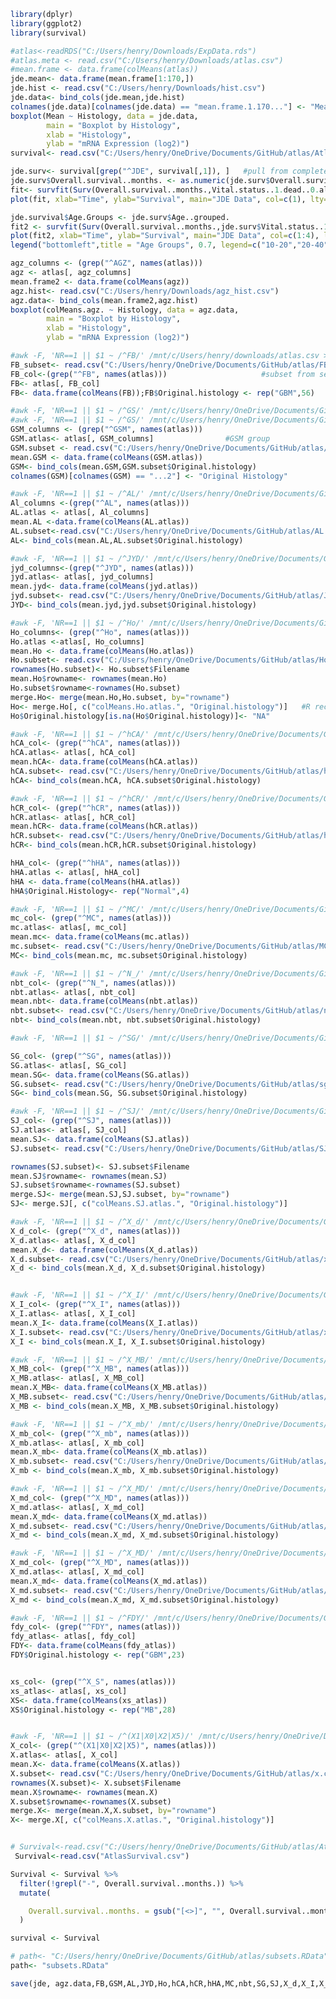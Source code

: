 ```r
library(dplyr)
library(ggplot2)
library(survival)

```

```r
#atlas<-readRDS("C:/Users/henry/Downloads/ExpData.rds")
#atlas.meta <- read.csv("C:/Users/henry/Downloads/atlas.csv")
#mean.frame <- data.frame(colMeans(atlas))
jde.mean<- data.frame(mean.frame[1:170,])
jde.hist <- read.csv("C:/Users/henry/Downloads/hist.csv")
jde.data<- bind_cols(jde.mean,jde.hist)
colnames(jde.data)[colnames(jde.data) == "mean.frame.1.170..."] <- "Mean"
boxplot(Mean ~ Histology, data = jde.data,
        main = "Boxplot by Histology", 
        xlab = "Histology", 
        ylab = "mRNA Expression (log2)")
survival<- read.csv("C:/Users/henry/OneDrive/Documents/GitHub/atlas/AtlasSurvival.csv")
```



```r
jde.surv<- survival[grep("^JDE", survival[,1]), ]   #pull from complete survival
jde.surv$Overall.survival..months. <- as.numeric(jde.surv$Overall.survival..months.)
fit<- survfit(Surv(Overall.survival..months.,Vital.status..1.dead..0.alive.)~1, data=jde.surv)
plot(fit, xlab="Time", ylab="Survival", main="JDE Data", col=c(1), lty=c(1),conf.int = F)
```


```r
jde.survival$Age.Groups <- jde.surv$Age..grouped.
fit2 <- survfit(Surv(Overall.survival..months.,jde.surv$Vital.status..1.dead..0.alive.)~strata(jde.surv$Age..grouped.), data=jde.surv)
plot(fit2, xlab="Time", ylab="Survival", main="JDE Data", col=c(1:4), lty=c(1),conf.int = F)
legend("bottomleft",title = "Age Groups", 0.7, legend=c("10-20","20-40","40-60","60-80"), lty=1, col=1:4) #missing data for 10-20 Group

```

```r
agz_columns <- (grep("^AGZ", names(atlas)))
agz <- atlas[, agz_columns]
mean.frame2 <- data.frame(colMeans(agz))
agz.hist<- read.csv("C:/Users/henry/Downloads/agz_hist.csv")
agz.data<- bind_cols(mean.frame2,agz.hist)
boxplot(colMeans.agz. ~ Histology, data = agz.data,
        main = "Boxplot by Histology", 
        xlab = "Histology", 
        ylab = "mRNA Expression (log2)")
```

```r
#awk -F, 'NR==1 || $1 ~ /^FB/' /mnt/c/Users/henry/downloads/atlas.csv >FB.csv    #extracts rows that begin with GS and can be modified to extract other groups
FB_subset<- read.csv("C:/Users/henry/OneDrive/Documents/GitHub/atlas/FB.csv")   #Load data
FB_col<-(grep("^FB", names(atlas)))                     #subset from second data set          
FB<- atlas[, FB_col]
FB<- data.frame(colMeans(FB));FB$Original.histology <- rep("GBM",56)
```


```r
#awk -F, 'NR==1 || $1 ~ /^GS/' /mnt/c/Users/henry/OneDrive/Documents/GitHub/atlas/AtlasSurvival.csv >GSM.csv 
#awk -F, 'NR==1 || $1 ~ /^GS/' /mnt/c/Users/henry/OneDrive/Documents/GitHub/atlas/atlas.csv >GSM2.csv
GSM_columns <- (grep("^GSM", names(atlas)))
GSM.atlas<- atlas[, GSM_columns]                #GSM group
GSM.subset <- read.csv("C:/Users/henry/OneDrive/Documents/GitHub/atlas/GSM2.csv")    
mean.GSM <- data.frame(colMeans(GSM.atlas))
GSM<- bind_cols(mean.GSM,GSM.subset$Original.histology)
colnames(GSM)[colnames(GSM) == "...2"] <- "Original Histology"
```


```r
#awk -F, 'NR==1 || $1 ~ /^AL/' /mnt/c/Users/henry/OneDrive/Documents/GitHub/atlas/atlas.csv >AL.csv
Al_columns <-(grep("^AL", names(atlas)))
AL.atlas <- atlas[, Al_columns]
mean.AL <-data.frame(colMeans(AL.atlas))
AL.subset<-read.csv("C:/Users/henry/OneDrive/Documents/GitHub/atlas/AL.csv")
AL<- bind_cols(mean.AL,AL.subset$Original.histology)
```


```r
#awk -F, 'NR==1 || $1 ~ /^JYD/' /mnt/c/Users/henry/OneDrive/Documents/GitHub/atlas/atlas.csv >JYD.csv
jyd_columns<-(grep("^JYD", names(atlas)))
jyd.atlas<- atlas[, jyd_columns]
mean.jyd<- data.frame(colMeans(jyd.atlas))
jyd.subset<- read.csv("C:/Users/henry/OneDrive/Documents/GitHub/atlas/JYD.csv")
JYD<- bind_cols(mean.jyd,jyd.subset$Original.histology)
```


```r
#awk -F, 'NR==1 || $1 ~ /^Ho/' /mnt/c/Users/henry/OneDrive/Documents/GitHub/atlas/atlas.csv >Ho.csv
Ho_columns<- (grep("^Ho", names(atlas)))
Ho.atlas <-atlas[, Ho_columns]
mean.Ho <- data.frame(colMeans(Ho.atlas))
Ho.subset<- read.csv("C:/Users/henry/OneDrive/Documents/GitHub/atlas/Ho.csv")
rownames(Ho.subset)<- Ho.subset$Filename
mean.Ho$rowname<- rownames(mean.Ho)
Ho.subset$rowname<-rownames(Ho.subset)
merge.Ho<- merge(mean.Ho,Ho.subset, by="rowname")
Ho<- merge.Ho[, c("colMeans.Ho.atlas.", "Original.histology")]   #R recognizes "Na" histology as null
Ho$Original.histology[is.na(Ho$Original.histology)]<- "NA"

```

```r
#awk -F, 'NR==1 || $1 ~ /^hCA/' /mnt/c/Users/henry/OneDrive/Documents/GitHub/atlas/atlas.csv >hCA.csv
hCA_col<- (grep("^hCA", names(atlas)))
hCA.atlas<- atlas[, hCA_col]
mean.hCA<- data.frame(colMeans(hCA.atlas))
hCA.subset<- read.csv("C:/Users/henry/OneDrive/Documents/GitHub/atlas/hCA.csv")
hCA<- bind_cols(mean.hCA, hCA.subset$Original.histology)

#awk -F, 'NR==1 || $1 ~ /^hCR/' /mnt/c/Users/henry/OneDrive/Documents/GitHub/atlas/atlas.csv >hCR.csv
hCR_col<- (grep("^hCR", names(atlas)))
hCR.atlas<- atlas[, hCR_col]
mean.hCR<- data.frame(colMeans(hCR.atlas))
hCR.subset<- read.csv("C:/Users/henry/OneDrive/Documents/GitHub/atlas/hCR.csv")
hCR<- bind_cols(mean.hCR,hCR.subset$Original.histology)

hHA_col<- (grep("^hHA", names(atlas)))
hHA.atlas <- atlas[, hHA_col]
hHA <- data.frame(colMeans(hHA.atlas))
hHA$Original.Histology<- rep("Normal",4)
```

```r
#awk -F, 'NR==1 || $1 ~ /^MC/' /mnt/c/Users/henry/OneDrive/Documents/GitHub/atlas/atlas.csv >MC.csv
mc_col<- (grep("^MC", names(atlas)))
mc.atlas<- atlas[, mc_col]
mean.mc<- data.frame(colMeans(mc.atlas))
mc.subset<- read.csv("C:/Users/henry/OneDrive/Documents/GitHub/atlas/MC.csv")
MC<- bind_cols(mean.mc, mc.subset$Original.histology)

#awk -F, 'NR==1 || $1 ~ /^N_/' /mnt/c/Users/henry/OneDrive/Documents/GitHub/atlas/atlas.csv >nbt.csv
nbt_col<- (grep("^N_", names(atlas)))
nbt.atlas<- atlas[, nbt_col]
mean.nbt<- data.frame(colMeans(nbt.atlas))
nbt.subset<- read.csv("C:/Users/henry/OneDrive/Documents/GitHub/atlas/nbt.csv")
nbt<- bind_cols(mean.nbt, nbt.subset$Original.histology)

#awk -F, 'NR==1 || $1 ~ /^SG/' /mnt/c/Users/henry/OneDrive/Documents/GitHub/atlas/atlas.csv >sg.csv

SG_col<- (grep("^SG", names(atlas)))
SG.atlas<- atlas[, SG_col]
mean.SG<- data.frame(colMeans(SG.atlas))
SG.subset<- read.csv("C:/Users/henry/OneDrive/Documents/GitHub/atlas/sg.csv")
SG<- bind_cols(mean.SG, SG.subset$Original.histology)

#awk -F, 'NR==1 || $1 ~ /^SJ/' /mnt/c/Users/henry/OneDrive/Documents/GitHub/atlas/atlas.csv >SJ.csv
SJ_col<- (grep("^SJ", names(atlas)))
SJ.atlas<- atlas[, SJ_col]
mean.SJ<- data.frame(colMeans(SJ.atlas))
SJ.subset<- read.csv("C:/Users/henry/OneDrive/Documents/GitHub/atlas/SJ.csv")

rownames(SJ.subset)<- SJ.subset$Filename
mean.SJ$rowname<- rownames(mean.SJ)
SJ.subset$rowname<-rownames(SJ.subset)
merge.SJ<- merge(mean.SJ,SJ.subset, by="rowname")
SJ<- merge.SJ[, c("colMeans.SJ.atlas.", "Original.histology")]
```

```r
#awk -F, 'NR==1 || $1 ~ /^X_d/' /mnt/c/Users/henry/OneDrive/Documents/GitHub/atlas/atlas.csv >x_d.csv
X_d_col<- (grep("^X_d", names(atlas)))
X_d.atlas<- atlas[, X_d_col]
mean.X_d<- data.frame(colMeans(X_d.atlas))
X_d.subset<- read.csv("C:/Users/henry/OneDrive/Documents/GitHub/atlas/x_d.csv")
X_d <- bind_cols(mean.X_d, X_d.subset$Original.histology)


#awk -F, 'NR==1 || $1 ~ /^X_I/' /mnt/c/Users/henry/OneDrive/Documents/GitHub/atlas/atlas.csv >x_i.csv
X_I_col<- (grep("^X_I", names(atlas)))
X_I.atlas<- atlas[, X_I_col]
mean.X_I<- data.frame(colMeans(X_I.atlas))
X_I.subset<- read.csv("C:/Users/henry/OneDrive/Documents/GitHub/atlas/x_i.csv")
X_I <- bind_cols(mean.X_I, X_I.subset$Original.histology)

#awk -F, 'NR==1 || $1 ~ /^X_MB/' /mnt/c/Users/henry/OneDrive/Documents/GitHub/atlas/atlas.csv >x_MBR.csv
X_MB_col<- (grep("^X_MB", names(atlas)))
X_MB.atlas<- atlas[, X_MB_col]
mean.X_MB<- data.frame(colMeans(X_MB.atlas))
X_MB.subset<- read.csv("C:/Users/henry/OneDrive/Documents/GitHub/atlas/x_MBR.csv")
X_MB <- bind_cols(mean.X_MB, X_MB.subset$Original.histology)

#awk -F, 'NR==1 || $1 ~ /^X_mb/' /mnt/c/Users/henry/OneDrive/Documents/GitHub/atlas/atlas.csv >x_mb.csv
X_mb_col<- (grep("^X_mb", names(atlas)))
X_mb.atlas<- atlas[, X_mb_col]
mean.X_mb<- data.frame(colMeans(X_mb.atlas))
X_mb.subset<- read.csv("C:/Users/henry/OneDrive/Documents/GitHub/atlas/x_mb.csv")
X_mb <- bind_cols(mean.X_mb, X_mb.subset$Original.histology)

#awk -F, 'NR==1 || $1 ~ /^X_MD/' /mnt/c/Users/henry/OneDrive/Documents/GitHub/atlas/atlas.csv >x_md.csv
X_md_col<- (grep("^X_MD", names(atlas)))
X_md.atlas<- atlas[, X_md_col]
mean.X_md<- data.frame(colMeans(X_md.atlas))
X_md.subset<- read.csv("C:/Users/henry/OneDrive/Documents/GitHub/atlas/x_md.csv")
X_md <- bind_cols(mean.X_md, X_md.subset$Original.histology)

#awk -F, 'NR==1 || $1 ~ /^X_MD/' /mnt/c/Users/henry/OneDrive/Documents/GitHub/atlas/atlas.csv >x_md.csv
X_md_col<- (grep("^X_MD", names(atlas)))
X_md.atlas<- atlas[, X_md_col]
mean.X_md<- data.frame(colMeans(X_md.atlas))
X_md.subset<- read.csv("C:/Users/henry/OneDrive/Documents/GitHub/atlas/x_md.csv")
X_md <- bind_cols(mean.X_md, X_md.subset$Original.histology)

#awk -F, 'NR==1 || $1 ~ /^FDY/' /mnt/c/Users/henry/OneDrive/Documents/GitHub/atlas/atlas.csv >fdy.csv
fdy_col<- (grep("^FDY", names(atlas)))
fdy_atlas<- atlas[, fdy_col]
FDY<- data.frame(colMeans(fdy_atlas))
FDY$Original.histology <- rep("GBM",23)


xs_col<- (grep("^X_S", names(atlas)))
xs_atlas<- atlas[, xs_col]
XS<- data.frame(colMeans(xs_atlas))
XS$Original.histology <- rep("MB",28)


#awk -F, 'NR==1 || $1 ~ /^(X1|X0|X2|X5)/' /mnt/c/Users/henry/OneDrive/Documents/GitHub/atlas/atlas.csv >x.csv
X_col<- (grep("^(X1|X0|X2|X5)", names(atlas)))
X.atlas<- atlas[, X_col]
mean.X<- data.frame(colMeans(X.atlas))
X.subset<- read.csv("C:/Users/henry/OneDrive/Documents/GitHub/atlas/x.csv")
rownames(X.subset)<- X.subset$Filename
mean.X$rowname<- rownames(mean.X)
X.subset$rowname<-rownames(X.subset)
merge.X<- merge(mean.X,X.subset, by="rowname")
X<- merge.X[, c("colMeans.X.atlas.", "Original.histology")]



```



```r
# Survival<-read.csv("C:/Users/henry/OneDrive/Documents/GitHub/atlas/AtlasSurvival.csv")
 Survival<-read.csv("AtlasSurvival.csv")

Survival <- Survival %>%
  filter(!grepl("-", Overall.survival..months.)) %>%
  mutate(

    Overall.survival..months. = gsub("[<>]", "", Overall.survival..months.) 
  )

survival <- Survival
```


```r
# path<- "C:/Users/henry/OneDrive/Documents/GitHub/atlas/subsets.RData"
path<- "subsets.RData"

save(jde, agz.data,FB,GSM,AL,JYD,Ho,hCA,hCR,hHA,MC,nbt,SG,SJ,X_d,X_I,X_mb,X_md,FDY,XS,X,X_MB, survival,file=path)
```




